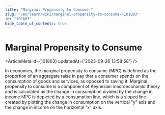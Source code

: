 ```yaml
---
title: "Marginal Propensity to Consume "
slug: "/en/learn/wiki/marginal-propensity-to-consume--101803"
id: "101803"
hide_table_of_contents: true
---
```



# Marginal Propensity to Consume 

<ArticleMeta id={101803} updatedAt={'2023-09-26 13:58:58'} />
<div className='border-solid border-b border-t-0 my-4 border-[var(--ifm-color-gray-300)]' />

In economics, the marginal propensity to consume (MPC) is defined as the proportion of an aggregate raise in pay that a consumer spends on the consumption of goods and services, as opposed to saving it. Marginal propensity to consume is a component of Keynesian macroeconomic theory and is calculated as the change in consumption divided by the change in income.MPC is depicted by a consumption line, which is a sloped line created by plotting the change in consumption on the vertical "y" axis and the change in income on the horizontal "x" axis.
